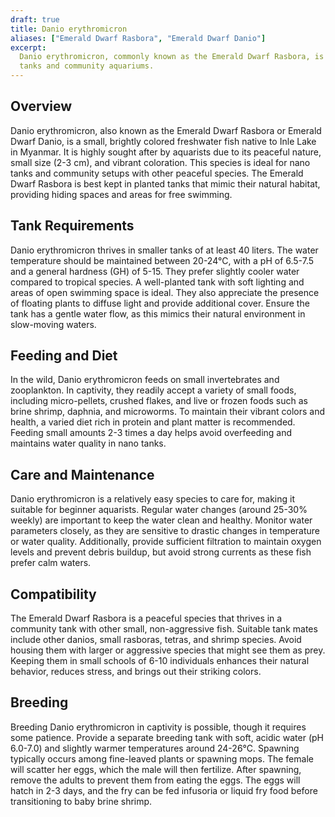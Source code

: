 ```yaml
---
draft: true
title: Danio erythromicron
aliases: ["Emerald Dwarf Rasbora", "Emerald Dwarf Danio"]
excerpt:
  Danio erythromicron, commonly known as the Emerald Dwarf Rasbora, is a small, peaceful freshwater fish ideal for nano
  tanks and community aquariums.
---
```


## Overview

Danio erythromicron, also known as the Emerald Dwarf Rasbora or Emerald Dwarf Danio, is a small, brightly colored
freshwater fish native to Inle Lake in Myanmar. It is highly sought after by aquarists due to its peaceful nature, small
size (2-3 cm), and vibrant coloration. This species is ideal for nano tanks and community setups with other peaceful
species. The Emerald Dwarf Rasbora is best kept in planted tanks that mimic their natural habitat, providing hiding
spaces and areas for free swimming.

## Tank Requirements

Danio erythromicron thrives in smaller tanks of at least 40 liters. The water temperature should be maintained between
20-24°C, with a pH of 6.5-7.5 and a general hardness (GH) of 5-15. They prefer slightly cooler water compared to
tropical species. A well-planted tank with soft lighting and areas of open swimming space is ideal. They also appreciate
the presence of floating plants to diffuse light and provide additional cover. Ensure the tank has a gentle water flow,
as this mimics their natural environment in slow-moving waters.

## Feeding and Diet

In the wild, Danio erythromicron feeds on small invertebrates and zooplankton. In captivity, they readily accept a
variety of small foods, including micro-pellets, crushed flakes, and live or frozen foods such as brine shrimp, daphnia,
and microworms. To maintain their vibrant colors and health, a varied diet rich in protein and plant matter is
recommended. Feeding small amounts 2-3 times a day helps avoid overfeeding and maintains water quality in nano tanks.

## Care and Maintenance

Danio erythromicron is a relatively easy species to care for, making it suitable for beginner aquarists. Regular water
changes (around 25-30% weekly) are important to keep the water clean and healthy. Monitor water parameters closely, as
they are sensitive to drastic changes in temperature or water quality. Additionally, provide sufficient filtration to
maintain oxygen levels and prevent debris buildup, but avoid strong currents as these fish prefer calm waters.

## Compatibility

The Emerald Dwarf Rasbora is a peaceful species that thrives in a community tank with other small, non-aggressive fish.
Suitable tank mates include other danios, small rasboras, tetras, and shrimp species. Avoid housing them with larger or
aggressive species that might see them as prey. Keeping them in small schools of 6-10 individuals enhances their natural
behavior, reduces stress, and brings out their striking colors.

## Breeding

Breeding Danio erythromicron in captivity is possible, though it requires some patience. Provide a separate breeding
tank with soft, acidic water (pH 6.0-7.0) and slightly warmer temperatures around 24-26°C. Spawning typically occurs
among fine-leaved plants or spawning mops. The female will scatter her eggs, which the male will then fertilize. After
spawning, remove the adults to prevent them from eating the eggs. The eggs will hatch in 2-3 days, and the fry can be
fed infusoria or liquid fry food before transitioning to baby brine shrimp.
